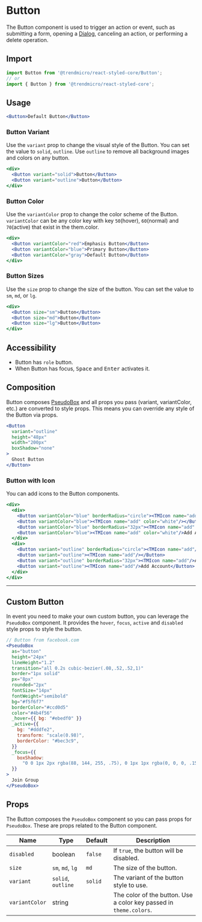 # Button

The Button component is used to trigger an action or event, such as submitting a form, opening a [Dialog](./modal), canceling an action, or performing a delete operation.

## Import

```js
import Button from '@trendmicro/react-styled-core/Button';
// or
import { Button } from '@trendmicro/react-styled-core';
```

## Usage

```jsx
<Button>Default Button</Button>
```

### Button Variant

Use the `variant` prop to change the visual style of the Button. You can set the value to `solid`, `outline`. Use `outline` to remove all background images and colors on any button.

```jsx
<div>
  <Button variant="solid">Button</Button>
  <Button variant="outline">Button</Button>
</div>
```

### Button Color

Use the `variantColor` prop to change the color scheme of the Button. `variantColor` can be any color key with key `50`(hover), `60`(normal) and `70`(active) that exist in the them.color.

```jsx
<div>
  <Button variantColor="red">Emphasis Button</Button>
  <Button variantColor="blue">Primary Button</Button>
  <Button variantColor="gray">Default Button</Button>
</div>
```

### Button Sizes

Use the `size` prop to change the size of the button. You can set the value to `sm`, `md`, or `lg`.

```jsx
<div>
  <Button size="sm">Button</Button>
  <Button size="md">Button</Button>
  <Button size="lg">Button</Button>
</div>
```

## Accessibility

- Button has `role` button.
- When Button has focus, <kbd>Space</kbd> and <kbd>Enter</kbd> activates it.

## Composition

Button composes [PseudoBox](./pseudobox) and all props you pass (variant, variantColor, etc.) are converted to style props. This means you can override any style of the Button via props.

```jsx
<Button
  variant="outline"
  height="48px"
  width="200px"
  boxShadow="none"
>
  Ghost Button
</Button>
```
### Button with Icon

You can add icons to the Button components.

```jsx
<div>
  <div>
    <Button variantColor="blue" borderRadius="circle"><TMIcon name="add" color="white"/></Button>
    <Button variantColor="blue"><TMIcon name="add" color="white"/></Button>
    <Button variantColor="blue" borderRadius="32px"><TMIcon name="add" color="white"/>Add Account</Button>
    <Button variantColor="blue"><TMIcon name="add" color="white"/>Add Account</Button>
  </div>
  <div>
    <Button variant="outline" borderRadius="circle"><TMIcon name="add"/></Button>
    <Button variant="outline"><TMIcon name="add"/></Button>
    <Button variant="outline" borderRadius="32px"><TMIcon name="add"/>Add Account</Button>
    <Button variant="outline"><TMIcon name="add"/>Add Account</Button>
  </div>
</div>
```
---

## Custom Button

In event you need to make your own custom button, you can leverage the
`PseudoBox` component. It provides the `hover`, `focus`, `active` and `disabled` style props to style the button.

```jsx
// Button from facebook.com
<PseudoBox
  as="button"
  height="24px"
  lineHeight="1.2"
  transition="all 0.2s cubic-bezier(.08,.52,.52,1)"
  border="1px solid"
  px="8px"
  rounded="2px"
  fontSize="14px"
  fontWeight="semibold"
  bg="#f5f6f7"
  borderColor="#ccd0d5"
  color="#4b4f56"
  _hover={{ bg: "#ebedf0" }}
  _active={{
    bg: "#dddfe2",
    transform: "scale(0.98)",
    borderColor: "#bec3c9",
  }}
  _focus={{
    boxShadow:
      "0 0 1px 2px rgba(88, 144, 255, .75), 0 1px 1px rgba(0, 0, 0, .15)",
  }}
>
  Join Group
</PseudoBox>
```

## Props

The Button composes the `PseudoBox` component so you can pass props for `PseudoBox`. These are props related to the Button component.

| Name               | Type                 | Default       | Description                                                            |
| ------------------ | -------------------- | ------------- | ---------------------------------------------------------------------- |
| `disabled`         | boolean              | `false`       | If `true`, the button will be disabled.                                |
| `size`             | `sm`, `md`, `lg`     | `md`          | The size of the button.                                                |
| `variant`          | `solid`, `outline`   | `solid`       | The variant of the button style to use.                                |
| `variantColor`     | string               |               | The color of the button. Use a color key passed in `theme.colors`.     |
